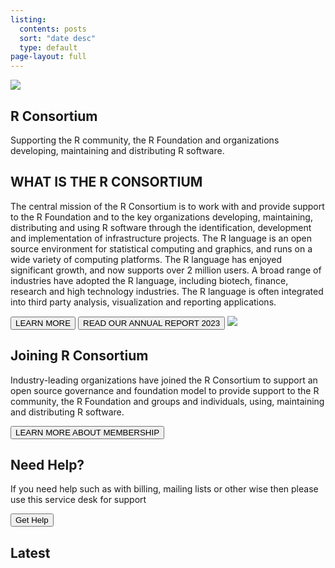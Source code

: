 ```yaml
---
listing:
  contents: posts
  sort: "date desc"
  type: default
page-layout: full
---
```


<section class="linux-banner"> 
<img class="banner-image" src="lfprojects_banner_other.svg">
</section>

<section id="hero">
        <h2>R Consortium</h2>
        <p>Supporting the R community, the R Foundation and organizations developing, maintaining and distributing R software.</p>
</section>

<section class="what-is-r-section">
  <h2>WHAT IS THE R CONSORTIUM</h2>
  <p>The central mission of the R Consortium is to work with and provide support to the R Foundation and to the key organizations developing, maintaining, distributing and using R software through the identification, development and implementation of infrastructure projects.
The R language is an open source environment for statistical computing and graphics, and runs on a wide variety of computing platforms. The R language has enjoyed significant growth, and now supports over 2 million users. A broad range of industries have adopted the R language, including biotech, finance, research and high technology industries. The R language is often integrated into third party analysis, visualization and reporting applications.
</p>
<button class="dark-button">LEARN MORE</button>
<button class="dark-button">READ OUR ANNUAL REPORT 2023</button>

<img class="preview-picture" src="rcon_video_preview.png">
</section>

<section class="joining-r-section">
<h2>Joining R Consortium</h2>

<p>
Industry-leading organizations have joined the R Consortium to support an open source governance and foundation model to provide support to the R community, the R Foundation and groups and individuals, using, maintaining and distributing R software.
</p>

<button class="dark-button">LEARN MORE ABOUT MEMBERSHIP</button>

</section>

<section class="need-help-section">
<h2>Need Help?</h2>
<p>
If you need help such as with billing, mailing lists or other wise then please use this service desk for support
</p>
<button class="light-button">Get Help</button>
</section>

<h2>Latest</h2>